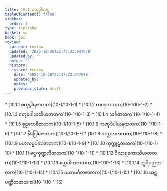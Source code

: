 ```yaml
---
title: 10.1 စတုဒွါရဝဂ္ဂ
tableOfContents: false
sidebar:
  order: 1
type: tipitaka
basket: su
book: ja1
review:
  current: review
  updated: '2025-10-20T22:47:23.647678'
  updated_by: ''
  notes: ''
  history:
  - state: review
    date: '2025-10-20T22:47:23.647678'
    updated_by: ''
    notes: ''
    previous_state: draft
---
```



<DynamicBreadcrumb />


<ReviewStatus review={frontmatter.review} showDetails={true} />

<HypothesisAnnotation frontmatter={frontmatter} />



<TableOfContents book="ja1" section="10.1">
* [10.1.1 စတုဒွါရဇာတက](10-1/10-1-1)
* [10.1.2 ကဏှဇာတက](10-1/10-1-2)
* [10.1.3 စတုပေါသထိယဇာတက](10-1/10-1-3)
* [10.1.4 သင်္ခဇာတက](10-1/10-1-4)
* [10.1.5 စူဠဗောဓိဇာတက](10-1/10-1-5)
* [10.1.6 ကဏှဒီပါယနဇာတက](10-1/10-1-6)
* [10.1.7 နိဂြေါဓဇာတက](10-1/10-1-7)
* [10.1.8 တက္ကလဇာတက](10-1/10-1-8)
* [10.1.9 မဟာဓမ္မပါလဇာတက](10-1/10-1-9)
* [10.1.10 ကုက္ကုဋဇာတက](10-1/10-1-10)
* [10.1.11 မဋ္ဌကုဏ္ဍလီဇာတက](10-1/10-1-11)
* [10.1.12 ဗိလာရကောသိယဇာတက](10-1/10-1-12)
* [10.1.13 စက္ကဝါကဇာတက](10-1/10-1-13)
* [10.1.14 ဘူရိပညဇာတက](10-1/10-1-14)
* [10.1.15 မဟာမင်္ဂလဇာတက](10-1/10-1-15)
* [10.1.16 ဃဋပဏ္ဍိတဇာတက](10-1/10-1-16)
</TableOfContents>
